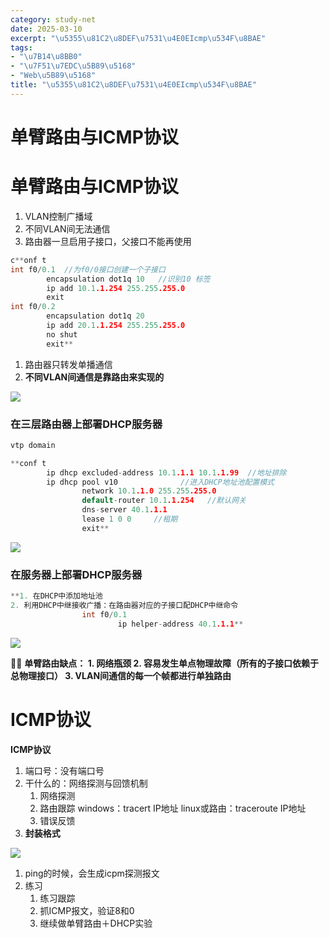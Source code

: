 ```yaml
---
category: study-net
date: 2025-03-10
excerpt: "\u5355\u81C2\u8DEF\u7531\u4E0EIcmp\u534F\u8BAE"
tags:
- "\u7B14\u8BB0"
- "\u7F51\u7EDC\u5B89\u5168"
- "Web\u5B89\u5168"
title: "\u5355\u81C2\u8DEF\u7531\u4E0EIcmp\u534F\u8BAE"
---
```

# 单臂路由与ICMP协议 

# 单臂路由与ICMP协议

1. VLAN控制广播域
2. 不同VLAN间无法通信
3. 路由器一旦启用子接口，父接口不能再使用


```C++
c**onf t
int f0/0.1  //为f0/0接口创建一个子接口
        encapsulation dot1q 10   //识别10 标签
        ip add 10.1.1.254 255.255.255.0
        exit
int f0/0.2
        encapsulation dot1q 20   
        ip add 20.1.1.254 255.255.255.0
        no shut 
        exit**
```

1. 路由器只转发单播通信
2. **不同VLAN间通信是靠路由来实现的**

![](https://cdn.jsdelivr.net/gh/yy0691/img-bed@main/Net_Safe_FeiShu/FVXpbt6lwoTAdfxIuSIc9pzunUb.png)

### 在三层路由器上部署DHCP服务器


```C++
vtp domain

**conf t
        ip dhcp excluded-address 10.1.1.1 10.1.1.99  //地址排除
        ip dhcp pool v10              //进入DHCP地址池配置模式
                network 10.1.1.0 255.255.255.0
                default-router 10.1.1.254   //默认网关
                dns-server 40.1.1.1 
                lease 1 0 0     //租期
                exit**
```

![](https://cdn.jsdelivr.net/gh/yy0691/img-bed@main/Net_Safe_FeiShu/B9PebFazLoCT2yx5o8Rc19donXg.png)

### 在服务器上部署DHCP服务器


```C++
**1. 在DHCP中添加地址池
2. 利用DHCP中继接收广播：在路由器对应的子接口配DHCP中继命令
                int f0/0.1
                        ip helper-address 40.1.1.1**
```

![](https://cdn.jsdelivr.net/gh/yy0691/img-bed@main/Net_Safe_FeiShu/TZFMbaPeCoLvMmxZQHkcsYbYnWg.png)

🙌🏻 **单臂路由缺点： 1. 网络瓶颈 2. 容易发生单点物理故障（所有的子接口依赖于总物理接口） 3. VLAN间通信的每一个帧都进行单独路由**

# ICMP协议

**ICMP协议**

1. 端口号：没有端口号
2. 干什么的：网络探测与回馈机制
    1. 网络探测
    2. 路由跟踪 windows：tracert IP地址 linux或路由：traceroute IP地址
    3. 错误反馈
3. **封装格式**

![](https://cdn.jsdelivr.net/gh/yy0691/img-bed@main/Net_Safe_FeiShu/LWAIb4XYJoh7rvxQ4Rdc7rPXnEg.png)

1. ping的时候，会生成icpm探测报文
2. 练习
    1. 练习跟踪
    2. 抓ICMP报文，验证8和0
    3. 继续做单臂路由＋DHCP实验
